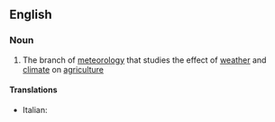 ==English==

===Noun===
{{en-noun|-}}

# The branch of [[meteorology]] that studies the effect of [[weather]] and [[climate]]  on [[agriculture]]

====Translations====
{{trans-top|branch of meteorology dealing with agriculture}}
* Italian: {{t+|it|agrometeorologia|f}}
{{trans-mid}}
{{trans-bottom}}